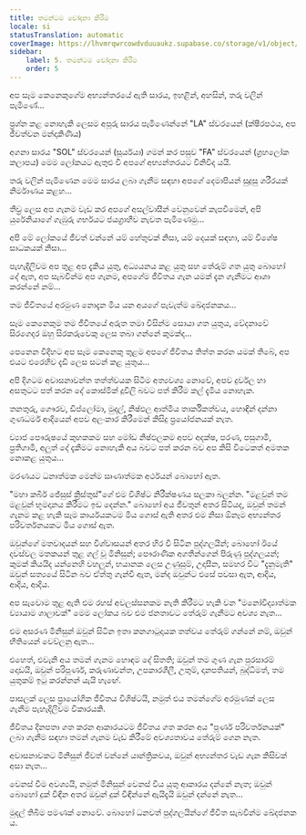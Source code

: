 ```yaml
---
title: තමන්ටම චෝදනා කිරීම
locale: si
statusTranslation: automatic
coverImage: https://lhvmrqwrcowdvduuaukz.supabase.co/storage/v1/object/public/strapi-uploads/small_cover-tratado-de-psicologia-revolucionaria.webp-5e15e1cec4e0ebebcde5d7fc7565d8fd.webp
sidebar:
    label: 5. තමන්ටම චෝදනා කිරීම
    order: 5
---
```

අප සෑම කෙනෙකුගේම අභ්‍යන්තරයේ ඇති සාරය, ඉහළින්, අහසින්, තරු වලින් පැමිණේ...

ප්‍රශ්න කළ නොහැකි ලෙසම අපූරු සාරය පැමිණෙන්නේ "LA" ස්වරයෙන් (ක්ෂීරපථය, අප ජීවත්වන මන්දාකිණිය)

අගනා සාරය "SOL" ස්වරයෙන් (සූර්යයා) ගමන් කර පසුව "FA" ස්වරයෙන් (ග්‍රහලෝක කලාපය) මෙම ලෝකයට ඇතුළු වී අපගේ අභ්‍යන්තරයට විනිවිද යයි.

තරු වලින් පැමිණෙන මෙම සාරය ලබා ගැනීම සඳහා අපගේ දෙමාපියන් සුදුසු ශරීරයක් නිර්මාණය කළහ...

තීව්‍ර ලෙස අප ගැනම වැඩ කර අපගේ අසල්වාසීන් වෙනුවෙන් කැපවීමෙන්, අපි යුරේනියාගේ ගැඹුරු ගර්භයට ජයග්‍රාහීව නැවත පැමිණෙමු...

අපි මේ ලෝකයේ ජීවත් වන්නේ යම් හේතුවක් නිසා, යම් දෙයක් සඳහා, යම් විශේෂ සාධකයක් නිසා...

පැහැදිලිවම අප තුළ අප දැකිය යුතු, අධ්‍යයනය කළ යුතු සහ තේරුම් ගත යුතු බොහෝ දේ ඇත, අප සැබවින්ම අප ගැනම, අපගේම ජීවිතය ගැන යමක් දැන ගැනීමට ආශා කරන්නේ නම්...

තම ජීවිතයේ අරමුණ නොදැන මිය යන අයගේ පැවැත්ම ඛේදජනකය...

සෑම කෙනෙකුම තම ජීවිතයේ අරුත තමා විසින්ම සොයා ගත යුතුය, වේදනාවේ සිරගෙදර ඔහු සිරකරුවෙකු ලෙස තබා ගන්නේ කුමක්ද...

පෙනෙන විදිහට අප සෑම කෙනෙකු තුළම අපගේ ජීවිතය තිත්ත කරන යමක් තිබේ, අප එයට එරෙහිව දැඩි ලෙස සටන් කළ යුතුය...

අපි දිගටම අවාසනාවන්ත තත්ත්වයක සිටීම අත්‍යවශ්‍ය නොවේ, අපව දුර්වල හා අසතුටට පත් කරන දේ කොස්මික් දූවිලි බවට පත් කිරීම කල් දැමිය නොහැක.

තනතුරු, ගෞරව, ඩිප්ලෝමා, මුදල්, නිෂ්ඵල ආත්මීය තාර්කිකත්වය, හොඳින් දන්නා ගුණධර්ම ආදියෙන් අපව අලංකාර කිරීමෙන් කිසිදු ප්‍රයෝජනයක් නැත.

ව්‍යාජ පෞරුෂයේ කුහකකම සහ මෝඩ නිෂ්ඵලකම අපව අදක්ෂ, පරණ, පසුගාමී, ප්‍රතිගාමී, අලුත් දේ දැකීමට නොහැකි අය බවට පත් කරන බව අප කිසි විටෙකත් අමතක නොකළ යුතුය...

මරණයට ධනාත්මක මෙන්ම ඍණාත්මක අර්ථයන් බොහෝ ඇත.

"මහා කබීර් ජේසුස් ක්‍රිස්තුස්"ගේ එම විශිෂ්ට නිරීක්ෂණය සලකා බලන්න. "මළවුන් තම මළවුන් භූමදානය කිරීමට ඉඩ දෙන්න." බොහෝ අය ජීවතුන් අතර සිටියද, ඔවුන් තමන් ගැනම කළ හැකි සෑම කාර්යයකටම මිය ගොස් ඇති අතර එම නිසා ඕනෑම අභ්‍යන්තර පරිවර්තනයකට මිය ගොස් ඇත.

ඔවුන්ගේ මතවාදයන් සහ විශ්වාසයන් අතර හිර වී සිටින පුද්ගලයින්; බොහෝ ඊයේ දවස්වල මතකයන් තුළ ගල් වූ මිනිසුන්; පෞරාණික අගතීන්ගෙන් පිරුණු පුද්ගලයන්; කුමක් කියයිද යන්නෙහි වහලුන්, භයානක ලෙස උණුසුම්, උදාසීන, සමහර විට "දැනුමැති" ඔවුන් සත්‍යයේ සිටින බව ඒත්තු ගැන්වී ඇත, මන්ද ඔවුන්ට එසේ පවසා ඇත, ආදිය, ආදිය, ආදිය.

අප සැවොම තුළ ඇති එම රහස් අවලස්සනකම නැති කිරීමට හැකි වන "මනෝවිද්‍යාත්මක ව්‍යායාම ශාලාවක්" මෙම ලෝකය බව එම ජනතාවට තේරුම් ගැනීමට අවශ්‍ය නැත...

එම අසරණ මිනිසුන් ඔවුන් සිටින ඉතා කනගාටුදායක තත්වය තේරුම් ගන්නේ නම්, ඔවුන් භීතියෙන් වෙව්ලනු ඇත...

එහෙත්, එවැනි අය තමන් ගැනම හොඳම දේ සිතති; ඔවුන් තම ගුණ ගැන පුරසාරම් දොඩයි, ඔවුන් පරිපූර්ණ, කරුණාවන්ත, උපකාරශීලී, උතුම්, දානපතියන්, බුද්ධිමත්, තම යුතුකම් ඉටු කරන්නන් යැයි හැඟේ.

පාසලක් ලෙස ප්‍රායෝගික ජීවිතය විශිෂ්ටයි, නමුත් එය තමන්ගේම අරමුණක් ලෙස ගැනීම පැහැදිලිවම විකාරයකි.

ජීවිතය දිනපතා ගත කරන ආකාරයටම ජීවිතය ගත කරන අය "පූර්ණ පරිවර්තනයක්" ලබා ගැනීම සඳහා තමන් ගැනම වැඩ කිරීමේ අවශ්‍යතාවය තේරුම් ගෙන නැත.

අවාසනාවකට මිනිසුන් ජීවත් වන්නේ යාන්ත්‍රිකවය, ඔවුන් අභ්‍යන්තර වැඩ ගැන කිසිවක් අසා නැත...

වෙනස් වීම අවශ්‍යයි, නමුත් මිනිසුන් වෙනස් විය යුතු ආකාරය දන්නේ නැත; ඔවුන් බොහෝ දුක් විඳින අතර ඔවුන් දුක් විඳින්නේ ඇයිදැයි ඔවුන් දන්නේ නැත...

මුදල් තිබීම පමණක් නොවේ. බොහෝ ධනවත් පුද්ගලයින්ගේ ජීවිත සැබවින්ම ඛේදජනක ය.

